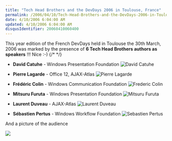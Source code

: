 ```yaml
---
title: "Tech Head Brothers and the DevDays 2006 in Toulouse, France"
permalink: /2006/04/10/Tech-Head-Brothers-and-the-DevDays-2006-in-Toulouse-France/
date: 4/10/2006 6:04:00 AM
updated: 4/10/2006 6:04:00 AM
disqusIdentifier: 20060410060400
---
```

This year edition of the French DevDays held in Toulouse the 30th March, 2006 was marked by the presence of **6 Tech Head Brothers authors as speakers** !!! Nice :-)
{/* <!-- more --> */}
<p></p>

* **David Catuhe** - Windows Presentation Foundation ![David Catuhe](/images/2006/david.catuhe_192_192.jpg)

* **Pierre Lagarde** - Office 12, AJAX-Atlas ![Pierre Lagarde](/images/2006/pierre.lagarde_192_192.png)

* **Frédéric Colin** - Windows Communication Foundation ![Frederic Colin](/images/2006/frederic.colin_192_192.jpg)

* **Mitsuru Furuta** - Windows Presentation Foundation ![Mitsuru Furuta](/images/2006/mitsuru.furuta_192x192.jpg) 

* **Laurent Duveau** - AJAX-Atlas ![Laurent Duveau](/images/2006/laurent.duveau_192_192.jpg)

* **Sébastien Pertus** - Windows Workflow Foundation ![Sebastien Pertus](/images/2006/Sébastien.Pertus_192x192.jpg)

And a picture of the audience

![](/images/2006/salle.jpg)
